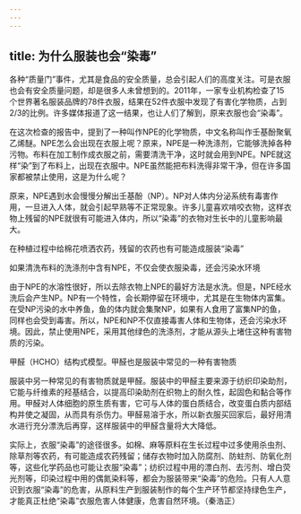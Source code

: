 ```yaml
---
---
---
```

title: 为什么服装也会“染毒”
---




各种“质量门”事件，尤其是食品的安全质量，总会引起人们的高度关注。可是衣服也会有安全质量问题，却是很多人未曾想到的。2011年，一家专业机构检查了15个世界著名服装品牌的78件衣服，结果在52件衣服中发现了有害化学物质，占到2/3的比例。许多媒体报道了这一结果，也让人们了解到，原来衣服也会“染毒”。

在这次检查的报告中，提到了一种叫作NPE的化学物质，中文名称叫作壬基酚聚氧乙烯醚。NPE怎么会出现在衣服上呢？原来，NPE是一种洗涤剂，它能够洗掉各种污物。布料在加工制作成衣服之前，需要清洗干净，这时就会用到NPE。NPE就这样“染”到了布料上，出现在衣服中。NPE虽然能把布料洗得非常干净，但在许多国家都被禁止使用，这是为什么呢？

原来，NPE遇到水会慢慢分解出壬基酚（NP）。NP对人体内分泌系统有毒害作用，一旦进入人体，就会引起早熟等不正常现象。许多儿童喜欢啃咬衣物，这样衣物上残留的NPE就很有可能进入体内，所以“染毒”的衣物对生长中的儿童影响最大。

在种植过程中给棉花喷洒农药，残留的农药也有可能造成服装“染毒”



如果清洗布料的洗涤剂中含有NPE，不仅会使衣服染毒，还会污染水环境



由于NPE的水溶性很好，所以去除衣物上NPE的最好方法是水洗。但是，NPE经水洗后会产生NP。NP有一个特性，会长期停留在环境中，尤其是在生物体内富集。在受NP污染的水中养鱼，鱼的体内就会集聚NP，如果有人食用了富集NP的鱼，同样也会受到毒害。所以，NPE和NP不仅直接毒害人体和生物体，还会污染水环境。因此，禁止使用NPE，采用其他绿色的洗涤剂，才能从源头上堵住这种有害物质的污染。

甲醛（HCHO）结构式模型。甲醛也是服装中常见的一种有害物质



服装中另一种常见的有害物质就是甲醛。服装中的甲醛主要来源于纺织印染助剂，它能与纤维素的羟基结合，以提高印染助剂在织物上的耐久性，起固色和黏合等作用。甲醛对人体细胞的原生质有害，它可与人体的蛋白质结合，改变蛋白质内部结构并使之凝固，从而具有杀伤力。甲醛易溶于水，所以新衣服买回家后，最好用清水进行充分漂洗后再穿，这样服装中的甲醛含量将大大降低。

实际上，衣服“染毒”的途径很多。如棉、麻等原料在生长过程中过多使用杀虫剂、除草剂等农药，有可能造成农药残留；储存衣物时加入防腐剂、防蛀剂、防氧化剂等，这些化学药品也可能让衣服“染毒”；纺织过程中用的漂白剂、去污剂、增白荧光剂等，印染过程中用的偶氮染料等，都会为服装带来“染毒”的危险。只有人人意识到衣服“染毒”的危害，从原料生产到服装制作的每个生产环节都坚持绿色生产，才能真正杜绝“染毒”衣服危害人体健康，危害自然环境。（秦浩正）